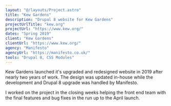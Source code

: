 ```yaml
---
layout: "@/layouts/Project.astro"
title: "Kew Gardens"
description: "Drupal 8 website for Kew Gardens"
projectUrlTitle: "kew.org"
projectUrl: "https://www.kew.org/"
dates: "Spring 2019"
client: "Kew Gardens"
clientUrl: "https://www.kew.org/"
agency: "Manifesto"
agencyUrl: "https://manifesto.co.uk/"
tools: "Drupal 8, CSS Modules"
---
```


Kew Gardens launched it's upgraded and redesigned website in 2019 after nearly two years of work. The design was updated in-house while the development and Drupal 8 upgrade was handled by Manifesto.

I worked on the project in the closing weeks helping the front end team with the final features and bug fixes in the run up to the April launch.
